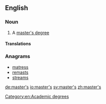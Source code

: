 ==English==

===Noun===
{{en-noun|master's}}

# A [[master's degree]]

====Translations====
{{trans-see|master's degree}}

===Anagrams===
* [[matress#English|matress]]
* [[remasts#English|remasts]]
* [[streams#English|streams]]

[[Category:en:Academic degrees]]

[[de:master's]]
[[io:master's]]
[[sv:master's]]
[[zh:master's]]